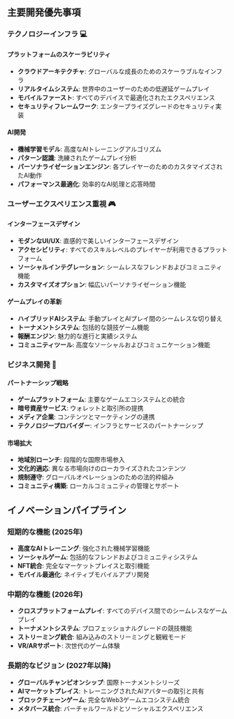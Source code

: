 ## 主要開発優先事項

### テクノロジーインフラ 💻

#### プラットフォームのスケーラビリティ
- **クラウドアーキテクチャ**: グローバルな成長のためのスケーラブルなインフラ
- **リアルタイムシステム**: 世界中のユーザーのための低遅延ゲームプレイ
- **モバイルファースト**: すべてのデバイスで最適化されたエクスペリエンス
- **セキュリティフレームワーク**: エンタープライズグレードのセキュリティ実装

#### AI開発
- **機械学習モデル**: 高度なAIトレーニングアルゴリズム
- **パターン認識**: 洗練されたゲームプレイ分析
- **パーソナライゼーションエンジン**: 各プレイヤーのためのカスタマイズされたAI動作
- **パフォーマンス最適化**: 効率的なAI処理と応答時間

### ユーザーエクスペリエンス重視 🎮

#### インターフェースデザイン
- **モダンなUI/UX**: 直感的で美しいインターフェースデザイン
- **アクセシビリティ**: すべてのスキルレベルのプレイヤーが利用できるプラットフォーム
- **ソーシャルインテグレーション**: シームレスなフレンドおよびコミュニティ機能
- **カスタマイズオプション**: 幅広いパーソナライゼーション機能

#### ゲームプレイの革新
- **ハイブリッドAIシステム**: 手動プレイとAIプレイ間のシームレスな切り替え
- **トーナメントシステム**: 包括的な競技ゲーム機能
- **報酬エンジン**: 魅力的な進行と実績システム
- **コミュニティツール**: 高度なソーシャルおよびコミュニケーション機能

### ビジネス開発 🤝

#### パートナーシップ戦略
- **ゲームプラットフォーム**: 主要なゲームエコシステムとの統合
- **暗号資産サービス**: ウォレットと取引所の提携
- **メディア企業**: コンテンツとマーケティングの連携
- **テクノロジープロバイダー**: インフラとサービスのパートナーシップ

#### 市場拡大
- **地域別ローンチ**: 段階的な国際市場参入
- **文化的適応**: 異なる市場向けのローカライズされたコンテンツ
- **規制遵守**: グローバルオペレーションのための法的枠組み
- **コミュニティ構築**: ローカルコミュニティの管理とサポート


## イノベーションパイプライン

### 短期的な機能 (2025年)
- **高度なAIトレーニング**: 強化された機械学習機能
- **ソーシャルゲーム**: 包括的なフレンドおよびコミュニティシステム
- **NFT統合**: 完全なマーケットプレイスと取引機能
- **モバイル最適化**: ネイティブモバイルアプリ開発

### 中期的な機能 (2026年)
- **クロスプラットフォームプレイ**: すべてのデバイス間でのシームレスなゲームプレイ
- **トーナメントシステム**: プロフェッショナルグレードの競技機能
- **ストリーミング統合**: 組み込みのストリーミングと観戦モード
- **VR/ARサポート**: 次世代のゲーム体験

### 長期的なビジョン (2027年以降)
- **グローバルチャンピオンシップ**: 国際トーナメントシリーズ
- **AIマーケットプレイス**: トレーニングされたAIアバターの取引と共有
- **ブロックチェーンゲーム**: 完全なWeb3ゲームエコシステム統合
- **メタバース統合**: バーチャルワールドとソーシャルエクスペリエンス